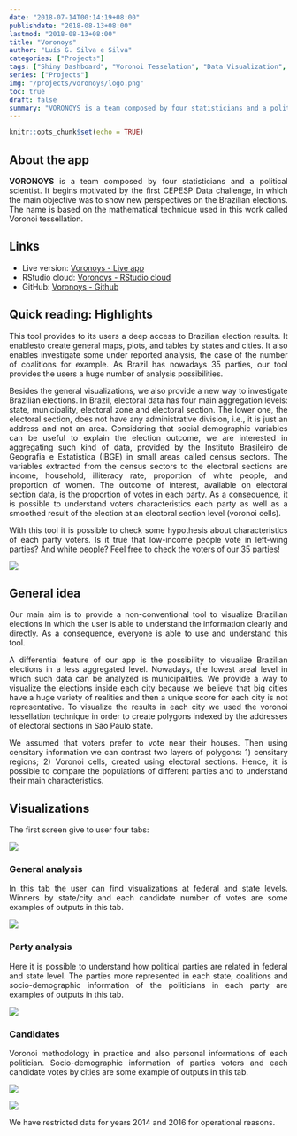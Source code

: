 ```yaml
---
date: "2018-07-14T00:14:19+08:00"
publishdate: "2018-08-13+08:00"
lastmod: "2018-08-13+08:00"
title: "Voronoys"
author: "Luís G. Silva e Silva"
categories: ["Projects"]
tags: ["Shiny Dashboard", "Voronoi Tesselation", "Data Visualization", "Big Data", "Applied Statistics"]
series: ["Projects"]
img: "/projects/voronoys/logo.png"
toc: true
draft: false
summary: "VORONOYS is a team composed by four statisticians and a political scientist. It begins motivated by the first CEPESP Data challenge, in which the main objective was to show new perspectives on the Brazilian elections. The name is based on the mathematical technique used in this work called Voronoi tessellation."
---
```


```r
knitr::opts_chunk$set(echo = TRUE)
```

## About the app
<div style="text-align: justify">
**VORONOYS** is a team composed by four statisticians and a political scientist. It begins motivated by the first CEPESP Data challenge, in which the main objective was to show new perspectives on the Brazilian elections. The name is based on the mathematical technique used in this work called Voronoi tessellation.


## Links

+ Live version: [Voronoys - Live app](https://voronoys.shinyapps.io/voronoys/)
+ RStudio cloud: [Voronoys - RStudio cloud](https://rstudio.cloud/project/255741)
+ GitHub: [Voronoys - Github](https://github.com/voronoys/voronoys_sc)

## Quick reading: Highlights
<div style="text-align: justify">
This tool provides to its users a deep access to Brazilian election results. It enablesto create general maps, plots, and tables by states and cities. It also enables investigate some under reported analysis, the case of the number of coalitions for example. As Brazil has nowadays 35 parties, our tool provides the users a huge number of analysis possibilities.

Besides the general visualizations, we also provide a new way to investigate Brazilian elections. In Brazil, electoral data has four main aggregation levels: state, municipality, electoral zone and electoral section. The lower one, the electoral section, does not have any administrative division, i.e., it is just an address and not an area. Considering that social-demographic variables can be useful to explain the election outcome, we are interested in aggregating such kind of data, provided by the Instituto Brasileiro de Geografia e Estatistica (IBGE) in small areas called census sectors. The variables extracted from the census sectors to the electoral sections are income, household, illiteracy rate, proportion of white people, and proportion of women. The outcome of interest, available on electoral section data, is the proportion of votes in each party. As a consequence, it is possible to understand voters characteristics each party as well as a smoothed result of the election at an electoral section level (voronoi cells).

With this tool it is possible to check some hypothesis about characteristics of each party voters. Is it true that low-income people vote in left-wing parties? And white people? Feel free to check the voters of our 35 parties!

![](/projects/voronoys/voronoys.png)

## General idea
<div style="text-align: justify">
Our main aim is to provide a non-conventional tool to visualize Brazilian elections in which the user is able to understand the information clearly and directly. As a consequence, everyone is able to use and understand this tool.

A differential feature of our app is the possibility to visualize Brazilian elections in a less aggregated level. Nowadays, the lowest areal level in which such data can be analyzed is municipalities. We provide a way to visualize the elections inside each city because we believe that big cities have a huge variety of realities and then a unique score for each city is not representative. To visualize the results in each city we used the voronoi tessellation technique in order to create polygons indexed by the addresses of electoral sections in São Paulo state.

We assumed that voters prefer to vote near their houses. Then using censitary information we can contrast two layers of polygons: 1) censitary regions; 2) Voronoi cells, created using electoral sections. Hence, it is possible to compare the populations of different parties and to understand their main characteristics.


## Visualizations
<div style="text-align: justify">
The first screen give to user four tabs:

![](/projects/voronoys/home.png)

### General analysis
<div style="text-align: justify">
In this tab the user can find visualizations at federal and state levels. Winners by state/city and each candidate number of votes are some examples of outputs in this tab.

![](/projects/voronoys/eleicoes_gerais.png)

### Party analysis
<div style="text-align: justify">
Here it is possible to understand how political parties are related in federal and state level. The parties more represented in each state, coalitions and socio-demographic information of the politicians in each party are examples of outputs in this tab. 

![](/projects/voronoys/partidos.png)

### Candidates
<div style="text-align: justify">
Voronoi methodology in practice and also personal informations of each politician. Socio-demographic information of parties voters and each candidate votes by cities are some example of outputs in this tab.


![](/projects/voronoys/candidatos.png)

![](/projects/voronoys/voronoys2.png)

We have restricted data for years 2014 and 2016 for operational reasons.